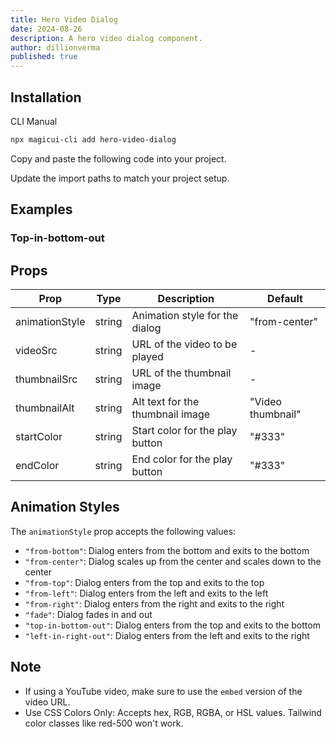 ```yaml
---
title: Hero Video Dialog
date: 2024-08-26
description: A hero video dialog component.
author: dillionverma
published: true
---
```


<ComponentPreview name="hero-video-dialog-demo" />

## Installation

<Tabs defaultValue="cli">

<TabsList>
  <TabsTrigger value="cli">CLI</TabsTrigger>
  <TabsTrigger value="manual">Manual</TabsTrigger>
</TabsList>
<TabsContent value="cli">

```bash
npx magicui-cli add hero-video-dialog
```

</TabsContent>

<TabsContent value="manual">

<Steps>

<Step>Copy and paste the following code into your project.</Step>

<ComponentSource name="hero-video-dialog" />

<Step>Update the import paths to match your project setup.</Step>

</Steps>

</TabsContent>

</Tabs>

## Examples

### Top-in-bottom-out

<ComponentPreview name="hero-video-dialog-demo-top-in-bottom-out" />

## Props

| Prop           | Type   | Description                      | Default           |
| -------------- | ------ | -------------------------------- | ----------------- |
| animationStyle | string | Animation style for the dialog   | "from-center"     |
| videoSrc       | string | URL of the video to be played    | -                 |
| thumbnailSrc   | string | URL of the thumbnail image       | -                 |
| thumbnailAlt   | string | Alt text for the thumbnail image | "Video thumbnail" |
| startColor     | string | Start color for the play button  | "#333"            |
| endColor       | string | End color for the play button    | "#333"            |

## Animation Styles

The `animationStyle` prop accepts the following values:

- `"from-bottom"`: Dialog enters from the bottom and exits to the bottom
- `"from-center"`: Dialog scales up from the center and scales down to the center
- `"from-top"`: Dialog enters from the top and exits to the top
- `"from-left"`: Dialog enters from the left and exits to the left
- `"from-right"`: Dialog enters from the right and exits to the right
- `"fade"`: Dialog fades in and out
- `"top-in-bottom-out"`: Dialog enters from the top and exits to the bottom
- `"left-in-right-out"`: Dialog enters from the left and exits to the right

## Note

- If using a YouTube video, make sure to use the `embed` version of the video URL.
- Use CSS Colors Only: Accepts hex, RGB, RGBA, or HSL values. Tailwind color classes like red-500 won't work.
